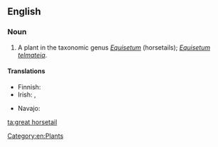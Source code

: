 ==English==

===Noun===
{{en-noun|sg=[[great]] [[horsetail]]}}

# A plant in the taxonomic genus ''[[Equisetum]]'' (horsetails); ''[[Equisetum telmateia]]''.

====Translations====
{{trans-top|plant}}
* Finnish: {{t-|fi|jättikorte}}
* Irish: {{t+|ga|feadóg|f}}, {{t-|ga|eireaball capaill mór|m}}
{{trans-mid}}
* Navajo: {{tø|nv|ałtį́į́ jikʼáshí}}
{{trans-bottom}}

[[Category:en:Plants]]

[[ta:great horsetail]]